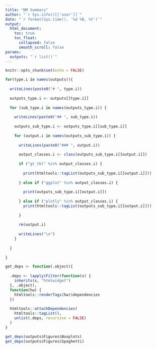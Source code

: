 ```yaml
---
title: "NM Summary"
author: "`r Sys.info()[['user']]`"
date: "`r format(Sys.time(), '%d %B, %Y')`"
output:
  html_document:
    toc: true
    toc_float:
      collapsed: false
      smooth_scroll: false
params: 
  outputs: "`r list()`"
---
```


```r
knitr::opts_chunk$set(echo = FALSE)
```

```r

for(type.i in names(outputs)){
  
  writeLines(paste0("# ", type.i))
  
  outputs_type.i <- outputs[[type.i]]
  
  for (sub_type.i in names(outputs_type.i)) {
    
    writeLines(paste0("## ", sub_type.i))
    
    outputs_sub_type.i <- outputs_type.i[[sub_type.i]]
    
    for (output.i in names(outputs_sub_type.i)) {
      
      writeLines(paste0("### ", output.i))
      
      output_classes.i <- class(outputs_sub_type.i[[output.i]])
      
      if ("gt_tbl" %in% output_classes.i) {
        
        print(htmltools::tagList(outputs_sub_type.i[[output.i]]))
        
      } else if ("ggplot" %in% output_classes.i) {
        
        print(outputs_sub_type.i[[output.i]])
        
      } else if ("plotly" %in% output_classes.i) {
        print(htmltools::tagList(outputs_sub_type.i[[output.i]]))
        
      }
      
      rm(output.i)
      
      writeLines("\n")
    }
    
  }
  
}

```

```r

get_deps <- function(.object){
  
  .deps <- lapply(Filter(function(x) {
    inherits(x, "htmlwidget")
  }, .object),
  function(hw) {
    htmltools::renderTags(hw)$dependencies
  })
  
  htmltools::attachDependencies(
    htmltools::tagList(),
    unlist(.deps, recursive = FALSE)
  )
}

get_deps(outputs$Figures$Boxplots)
get_deps(outputs$Figures$Spaghetti)

```

